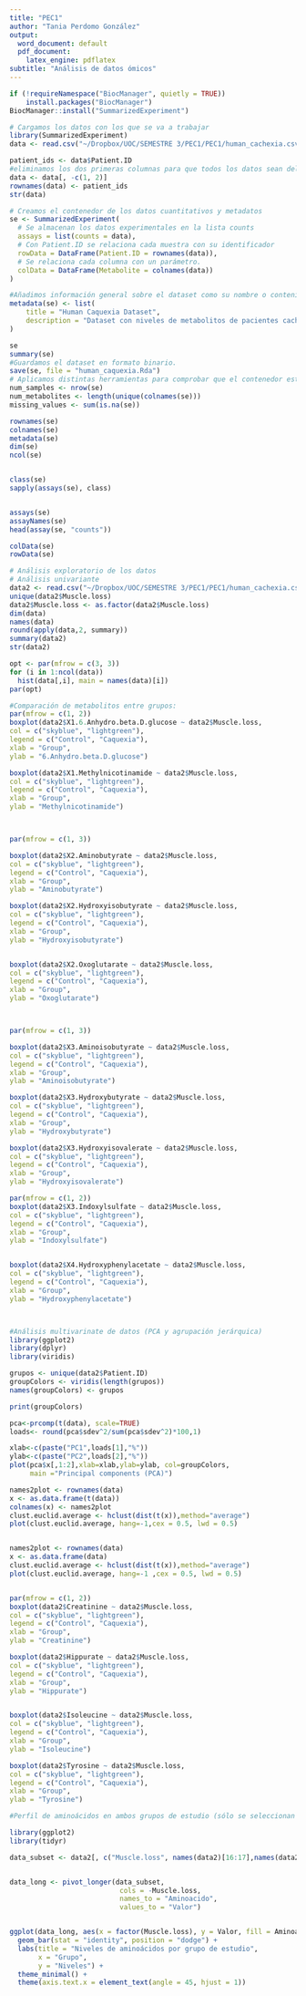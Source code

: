 ```yaml
---
title: "PEC1"
author: "Tania Perdomo González"
output:
  word_document: default
  pdf_document:
    latex_engine: pdflatex
subtitle: "Análisis de datos ómicos"
---
```


```r
if (!requireNamespace("BiocManager", quietly = TRUE))
    install.packages("BiocManager")
BiocManager::install("SummarizedExperiment")
```

```r
# Cargamos los datos con los que se va a trabajar
library(SummarizedExperiment)
data <- read.csv("~/Dropbox/UOC/SEMESTRE 3/PEC1/PEC1/human_cachexia.csv", header=TRUE)

patient_ids <- data$Patient.ID
#eliminamos los dos primeras columnas para que todos los datos sean del mismo tipo. 
data <- data[, -c(1, 2)]
rownames(data) <- patient_ids
str(data)

# Creamos el contenedor de los datos cuantitativos y metadatos
se <- SummarizedExperiment(
  # Se almacenan los datos experimentales en la lista counts
  assays = list(counts = data), 
  # Con Patient.ID se relaciona cada muestra con su identificador
  rowData = DataFrame(Patient.ID = rownames(data)),
  # Se relaciona cada columna con un parámetro. 
  colData = DataFrame(Metabolite = colnames(data))
)

#Añadimos información general sobre el dataset como su nombre o contenido. 
metadata(se) <- list(
    title = "Human Caquexia Dataset",
    description = "Dataset con niveles de metabolitos de pacientes cachexicos y no cachexicos (grupo control)."
)

se
summary(se)
#Guardamos el dataset en formato binario. 
save(se, file = "human_caquexia.Rda")
# Aplicamos distintas herramientas para comprobar que el contenedor está correctamente implementado: 
num_samples <- nrow(se)
num_metabolites <- length(unique(colnames(se)))
missing_values <- sum(is.na(se))

rownames(se)
colnames(se)
metadata(se)
dim(se)
ncol(se)


class(se)
sapply(assays(se), class)


assays(se)
assayNames(se)
head(assay(se, "counts"))

colData(se)
rowData(se)

```

```r
# Análisis exploratorio de los datos
# Análisis univariante
data2 <- read.csv("~/Dropbox/UOC/SEMESTRE 3/PEC1/PEC1/human_cachexia.csv", header=TRUE)
unique(data2$Muscle.loss)
data2$Muscle.loss <- as.factor(data2$Muscle.loss)
dim(data)
names(data)
round(apply(data,2, summary))
summary(data2)
str(data2)

opt <- par(mfrow = c(3, 3))
for (i in 1:ncol(data))
  hist(data[,i], main = names(data)[i])
par(opt)

#Comparación de metabolitos entre grupos:
par(mfrow = c(1, 2))
boxplot(data2$X1.6.Anhydro.beta.D.glucose ~ data2$Muscle.loss,
col = c("skyblue", "lightgreen"),
legend = c("Control", "Caquexia"),
xlab = "Group",
ylab = "6.Anhydro.beta.D.glucose")

boxplot(data2$X1.Methylnicotinamide ~ data2$Muscle.loss,
col = c("skyblue", "lightgreen"),
legend = c("Control", "Caquexia"),
xlab = "Group",
ylab = "Methylnicotinamide")



par(mfrow = c(1, 3))

boxplot(data2$X2.Aminobutyrate ~ data2$Muscle.loss,
col = c("skyblue", "lightgreen"),
legend = c("Control", "Caquexia"),
xlab = "Group",
ylab = "Aminobutyrate")

boxplot(data2$X2.Hydroxyisobutyrate ~ data2$Muscle.loss,
col = c("skyblue", "lightgreen"),
legend = c("Control", "Caquexia"),
xlab = "Group",
ylab = "Hydroxyisobutyrate")


boxplot(data2$X2.Oxoglutarate ~ data2$Muscle.loss,
col = c("skyblue", "lightgreen"),
legend = c("Control", "Caquexia"),
xlab = "Group",
ylab = "Oxoglutarate")



par(mfrow = c(1, 3))

boxplot(data2$X3.Aminoisobutyrate ~ data2$Muscle.loss,
col = c("skyblue", "lightgreen"),
legend = c("Control", "Caquexia"),
xlab = "Group",
ylab = "Aminoisobutyrate")

boxplot(data2$X3.Hydroxybutyrate ~ data2$Muscle.loss,
col = c("skyblue", "lightgreen"),
legend = c("Control", "Caquexia"),
xlab = "Group",
ylab = "Hydroxybutyrate")

boxplot(data2$X3.Hydroxyisovalerate ~ data2$Muscle.loss,
col = c("skyblue", "lightgreen"),
legend = c("Control", "Caquexia"),
xlab = "Group",
ylab = "Hydroxyisovalerate")

par(mfrow = c(1, 2))
boxplot(data2$X3.Indoxylsulfate ~ data2$Muscle.loss,
col = c("skyblue", "lightgreen"),
legend = c("Control", "Caquexia"),
xlab = "Group",
ylab = "Indoxylsulfate")


boxplot(data2$X4.Hydroxyphenylacetate ~ data2$Muscle.loss,
col = c("skyblue", "lightgreen"),
legend = c("Control", "Caquexia"),
xlab = "Group",
ylab = "Hydroxyphenylacetate")




```


```r

#Análisis multivarinate de datos (PCA y agrupación jerárquica)
library(ggplot2)  
library(dplyr) 
library(viridis)

grupos <- unique(data2$Patient.ID)
groupColors <- viridis(length(grupos))
names(groupColors) <- grupos

print(groupColors)

pca<-prcomp(t(data), scale=TRUE)
loads<- round(pca$sdev^2/sum(pca$sdev^2)*100,1)

xlab<-c(paste("PC1",loads[1],"%"))
ylab<-c(paste("PC2",loads[2],"%"))
plot(pca$x[,1:2],xlab=xlab,ylab=ylab, col=groupColors, 
     main ="Principal components (PCA)")

names2plot <- rownames(data)
x <- as.data.frame(t(data)) 
colnames(x) <- names2plot
clust.euclid.average <- hclust(dist(t(x)),method="average")
plot(clust.euclid.average, hang=-1,cex = 0.5, lwd = 0.5)


names2plot <- rownames(data)
x <- as.data.frame(data) 
clust.euclid.average <- hclust(dist(t(x)),method="average")
plot(clust.euclid.average, hang=-1 ,cex = 0.5, lwd = 0.5)


par(mfrow = c(1, 2))
boxplot(data2$Creatinine ~ data2$Muscle.loss,
col = c("skyblue", "lightgreen"),
legend = c("Control", "Caquexia"),
xlab = "Group",
ylab = "Creatinine")

boxplot(data2$Hippurate ~ data2$Muscle.loss,
col = c("skyblue", "lightgreen"),
legend = c("Control", "Caquexia"),
xlab = "Group",
ylab = "Hippurate")


boxplot(data2$Isoleucine ~ data2$Muscle.loss,
col = c("skyblue", "lightgreen"),
legend = c("Control", "Caquexia"),
xlab = "Group",
ylab = "Isoleucine")

boxplot(data2$Tyrosine ~ data2$Muscle.loss,
col = c("skyblue", "lightgreen"),
legend = c("Control", "Caquexia"),
xlab = "Group",
ylab = "Tyrosine")

#Perfil de aminoácidos en ambos grupos de estudio (sólo se seleccionan las columnas correspondientes a aminoácidos)

library(ggplot2)
library(tidyr)

data_subset <- data2[, c("Muscle.loss", names(data2)[16:17],names(data2)[30],names(data2)[34],names(data2)[36], names(data2)[38:39],names(data2)[48],names(data2)[53], names(data2)[56:59])] 


data_long <- pivot_longer(data_subset, 
                           cols = -Muscle.loss, 
                           names_to = "Aminoacido", 
                           values_to = "Valor")


ggplot(data_long, aes(x = factor(Muscle.loss), y = Valor, fill = Aminoacido)) +
  geom_bar(stat = "identity", position = "dodge") +
  labs(title = "Niveles de aminoácidos por grupo de estudio",
       x = "Grupo", 
       y = "Niveles") +
  theme_minimal() +
  theme(axis.text.x = element_text(angle = 45, hjust = 1))




```




